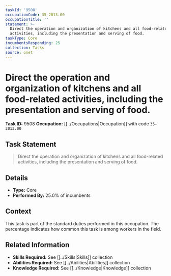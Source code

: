 ```yaml
---
taskId: '9508'
occupationCode: 35-2013.00
occupationTitle: ''
statement: >-
  Direct the operation and organization of kitchens and all food-related
  activities, including the presentation and serving of food.
taskType: Core
incumbentsResponding: 25
collection: Tasks
source: onet
---
```

# Direct the operation and organization of kitchens and all food-related activities, including the presentation and serving of food.

**Task ID:** 9508
**Occupation:** [[../Occupations|Occupation]] with code `35-2013.00`

## Task Statement

> Direct the operation and organization of kitchens and all food-related activities, including the presentation and serving of food.

## Details

- **Type:** Core
- **Performed By:** 25.0% of incumbents

## Context

This task is part of the standard duties performed in this occupation. The percentage indicates how common this task is among workers in the field.

## Related Information

- **Skills Required:** See [[../Skills|Skills]] collection
- **Abilities Required:** See [[../Abilities|Abilities]] collection
- **Knowledge Required:** See [[../Knowledge|Knowledge]] collection
